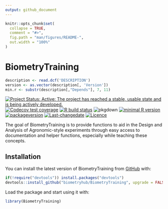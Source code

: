 ```yaml
---
output: github_document
---
```


<!-- README.md is generated from README.Rmd. Please edit that file -->

```r
knitr::opts_chunk$set(
  collapse = TRUE,
  comment = "#>",
  fig.path = "man/figures/README-",
  out.width = "100%"
)
```

# BiometryTraining

```r
description <- read.dcf('DESCRIPTION')
version <- as.vector(description[, 'Version'])
min.r <- substr(description[,"Depends"], 7, 11)
```

<!-- badges: start -->
[![Project Status: Active:  The project has reached a stable, usable state and is being actively developed.](http://www.repostatus.org/badges/latest/active.svg)](http://www.repostatus.org/#active)
[![Codecov test coverage](https://codecov.io/gh/biometryhub/BiometryTraining/branch/master/graph/badge.svg)](https://codecov.io/gh/biometryhub/BiometryTraining?branch=master)
[![R build status](https://github.com/biometryhub/BiometryTraining/workflows/R-CMD-check/badge.svg)](https://github.com/biometryhub/BiometryTraining/actions)
![pkgdown](https://github.com/biometryhub/BiometryTraining/workflows/pkgdown/badge.svg)
[![minimal R version](https://img.shields.io/badge/R%3E%3D-`r min.r`-6666ff.svg)](https://cran.r-project.org/)
[![packageversion](https://img.shields.io/badge/Package%20version-`r gsub('-', '--', version)`-orange.svg?style=flat-square)](/commits/master)
[![Last-changedate](https://img.shields.io/badge/last%20change-`r gsub('-', '--', Sys.Date())`-yellowgreen.svg)](/commits/master)
[![Licence](https://img.shields.io/github/license/mashape/apistatus.svg)](http://choosealicense.com/licenses/mit/)
<!-- badges: end -->

The goal of BiometryTraining is to provide functions to aid in the Design and Analysis of Agronomic-style experiments through easy access to documentation and helper functions, especially while teaching these concepts.

## Installation

You can install the latest version of BiometryTraining from [GitHub](https://github.com/) with:

```r
if(!require("devtools")) install.packages("devtools") 
devtools::install_github("biometryhub/BiometryTraining", upgrade = FALSE)
```

Load the package and start using it with:

```r
library(BiometryTraining)
```

